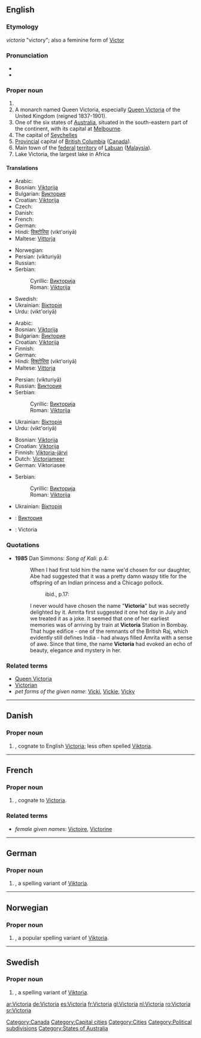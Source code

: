 {{see|victoria}}
==English==

===Etymology===
{{L.}} ''victoria'' "victory"; also a feminine form of [[Victor]]

===Pronunciation===
* {{IPA|/viktɔɹiːə/}}
* {{audio|en-ca-Victoria.ogg|Audio (CA)}}

===Proper noun===
{{en-proper noun}}

# {{given name|female|from Latin|}}
# A monarch named Queen Victoria, especially [[w:Queen Victoria|Queen Victoria]] of the United Kingdom (reigned 1837-1901).
# One of the six states of [[Australia]], situated in the south-eastern part of the continent, with its capital at [[Melbourne]].
# The capital of [[Seychelles]]
# [[provincial|Provincial]] capital of [[British Columbia]] ([[Canada]]).
# Main town of the [[federal]] [[territory]] of [[Labuan]] ([[Malaysia]]).
# Lake Victoria, the largest lake in Africa

====Translations====
{{trans-top|female given name}}
* Arabic: {{Arab|[[فيكتوريا]]}}
* Bosnian: [[Viktorija]] {{f}}
* Bulgarian: [[Виктория]] {{f}}
* Croatian: [[Viktorija]] {{f}}
* Czech: {{t-|cs|Viktorie|f}}
* Danish: {{t-|da|Victoria}}
* French: {{t+|fr|Victoria}}
* German: {{t-|de|Viktoria}}
* Hindi: [[विक्टोरिया]] (vikt'oriyā) {{f}}
* Maltese: [[Vittorja]] {{f}}
{{trans-mid}}
* Norwegian: {{t-|no|Viktoria}}
* Persian: {{fa-Arab|[[ویکتوریا]]}} (vikturiyā)
* Russian: {{t+|ru|Виктория|f|sc=Cyrl}}
* Serbian:
*: Cyrillic: [[Викторија]] {{f}}
*: Roman: [[Viktorija]] {{f}}
* Swedish: {{t-|sv|Viktoria|c}}
* Ukrainian: [[Вікторія]] {{f}}
* Urdu: {{ur-Arab|[[وکٹوریہ]]}} (vikt'oriyā) {{f}}
{{trans-bottom}}
<!-- Make an entry here only, if it is customary to spell all English-language Victoria -names in some other way e.g. due to different alphabet system -->
{{trans-top|Queen Victoria}}
* Arabic: {{Arab|[[فيكتوريا]]}}
* Bosnian: [[Viktorija]] {{f}}
* Bulgarian: [[Виктория]] {{f}}
* Croatian: [[Viktorija]] {{f}}
* Finnish: {{t-|fi|Viktoria}}
* German: {{t+|de|Victoria}}
* Hindi: [[विक्टोरिया]] (vikt'oriyā) {{f}}
* Maltese: [[Vittorja]]
{{trans-mid}}
* Persian: {{fa-Arab|[[ویکتوریا]]}} (vikturiyā)
* Russian: [[Виктория]] {{f}}
* Serbian:
*: Cyrillic: [[Викторија]] {{f}}
*: Roman: [[Viktorija]] {{f}}
* Ukrainian: [[Вікторія]] {{f}}
* Urdu: {{ur-Arab|[[وکٹوریہ]]}} (vikt'oriyā) {{f}}
{{trans-bottom}}

{{trans-top|Lake Victoria}}
* Bosnian: [[Viktorija]] {{f}}
* Croatian: [[Viktorija]] {{f}}
* Finnish: [[Viktoria-järvi]]
* Dutch: [[Victoriameer]]
* German: Viktoriasee {{m}}
{{trans-mid}}
* Serbian:
*: Cyrillic: [[Викторија]] {{f}}
*: Roman: [[Viktorija]] {{f}}
* Ukrainian: [[Вікторія]] {{f}}
{{trans-bottom}}

{{checktrans}}
{{trans-top|translations to be checked}}
* {{ttbc|Bulgarian}}: [[Виктория]]
* {{ttbc|French}}: Victoria
{{trans-bottom}}

===Quotations===
* '''1985''' Dan Simmons: ''Song of Kali'': p.4:
*: When I had first told him the name we'd chosen for our daughter, Abe had suggested that it was a pretty damn waspy title for the offspring of an Indian princess and a Chicago pollock.
*:: ibid., p.17:
*: I never would have chosen the name "'''Victoria'''" but was secretly delighted by it. Amrita first suggested it one hot day in July and we treated it as a joke. It seemed that one of her earliest memories was of arriving by train at '''Victoria''' Station in Bombay. That huge edifice - one of the remnants of the British Raj, which evidently still defines India - had always filled Amrita with a sense of awe. Since that time, the name '''Victoria''' had evoked an echo of beauty, elegance and mystery in her.

===Related terms===
* [[Queen Victoria]]
* [[Victorian]]
* ''pet forms of the given name'': [[Vicki]], [[Vickie]], [[Vicky]]

[[Category:Canada]]
[[Category:Capital cities]]
[[Category:Cities]]
[[Category:Political subdivisions]]
[[Category:States of Australia]]

----

==Danish==

===Proper noun===
{{infl|da|proper noun}}

# {{given name|female||da:}}, cognate to English [[#English|Victoria]]; less often spelled [[Viktoria]].

----

==French==

===Proper noun===
{{infl|fr|proper noun}}

# {{given name|female||fr:}}, cognate to [[#English|Victoria]].

===Related terms===
* ''female given names'': [[Victoire]], [[Victorine]]

----

==German==

===Proper noun===
{{infl|de|proper noun}}

# {{given name|female||de:}}, a spelling variant of [[Viktoria]].

----

==Norwegian==

===Proper noun===
{{infl|no|proper noun}}

# {{given name|female||no:}}, a popular spelling variant of [[Viktoria]].

----

==Swedish==

===Proper noun===
{{infl|sv|proper noun}}

# {{given name|female||sv:}}, a spelling variant of [[Viktoria]].

[[ar:Victoria]]
[[de:Victoria]]
[[es:Victoria]]
[[fr:Victoria]]
[[gl:Victoria]]
[[nl:Victoria]]
[[ro:Victoria]]
[[sr:Victoria]]